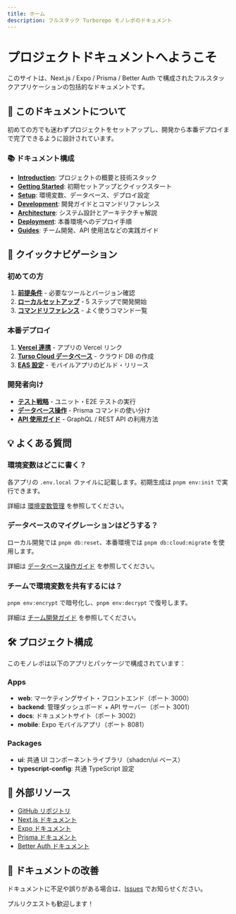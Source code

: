 ```yaml
---
title: ホーム
description: フルスタック Turborepo モノレポのドキュメント
---
```


# プロジェクトドキュメントへようこそ

このサイトは、Next.js / Expo / Prisma / Better Auth で構成されたフルスタックアプリケーションの包括的なドキュメントです。

## 🎯 このドキュメントについて

初めての方でも迷わずプロジェクトをセットアップし、開発から本番デプロイまで完了できるように設計されています。

### 📚 ドキュメント構成

- **[Introduction](/introduction)**: プロジェクトの概要と技術スタック
- **[Getting Started](/getting-started)**: 初期セットアップとクイックスタート
- **[Setup](/setup)**: 環境変数、データベース、デプロイ設定
- **[Development](/development)**: 開発ガイドとコマンドリファレンス
- **[Architecture](/architecture)**: システム設計とアーキテクチャ解説
- **[Deployment](/deployment)**: 本番環境へのデプロイ手順
- **[Guides](/guides)**: チーム開発、API 使用法などの実践ガイド

## 🚀 クイックナビゲーション

### 初めての方

1. **[前提条件](/getting-started/prerequisites)** - 必要なツールとバージョン確認
2. **[ローカルセットアップ](/getting-started/local-setup)** - 5 ステップで開発開始
3. **[コマンドリファレンス](/development/commands)** - よく使うコマンド一覧

### 本番デプロイ

1. **[Vercel 連携](/setup/vercel-deployment)** - アプリの Vercel リンク
2. **[Turso Cloud データベース](/setup/database-cloud)** - クラウド DB の作成
3. **[EAS 設定](/setup/eas-setup)** - モバイルアプリのビルド・リリース

### 開発者向け

- **[テスト戦略](/development/testing)** - ユニット・E2E テストの実行
- **[データベース操作](/guides/database-operations)** - Prisma コマンドの使い分け
- **[API 使用ガイド](/guides/api-usage)** - GraphQL / REST API の利用方法

## 💡 よくある質問

### 環境変数はどこに書く？

各アプリの `.env.local` ファイルに記載します。初期生成は `pnpm env:init` で実行できます。

詳細は [環境変数管理](/setup/environment-variables) を参照してください。

### データベースのマイグレーションはどうする？

ローカル開発では `pnpm db:reset`、本番環境では `pnpm db:cloud:migrate` を使用します。

詳細は [データベース操作ガイド](/guides/database-operations) を参照してください。

### チームで環境変数を共有するには？

`pnpm env:encrypt` で暗号化し、`pnpm env:decrypt` で復号します。

詳細は [チーム開発ガイド](/guides/team-collaboration) を参照してください。

## 🛠️ プロジェクト構成

このモノレポは以下のアプリとパッケージで構成されています：

### Apps

- **web**: マーケティングサイト・フロントエンド（ポート 3000）
- **backend**: 管理ダッシュボード + API サーバー（ポート 3001）
- **docs**: ドキュメントサイト（ポート 3002）
- **mobile**: Expo モバイルアプリ（ポート 8081）

### Packages

- **ui**: 共通 UI コンポーネントライブラリ（shadcn/ui ベース）
- **typescript-config**: 共通 TypeScript 設定

## 🔗 外部リソース

- [GitHub リポジトリ](https://github.com/your-org/your-repo)
- [Next.js ドキュメント](https://nextjs.org/docs)
- [Expo ドキュメント](https://docs.expo.dev/)
- [Prisma ドキュメント](https://www.prisma.io/docs)
- [Better Auth ドキュメント](https://www.better-auth.com/docs)

## 📝 ドキュメントの改善

ドキュメントに不足や誤りがある場合は、[Issues](https://github.com/your-org/your-repo/issues) でお知らせください。

プルリクエストも歓迎します！

